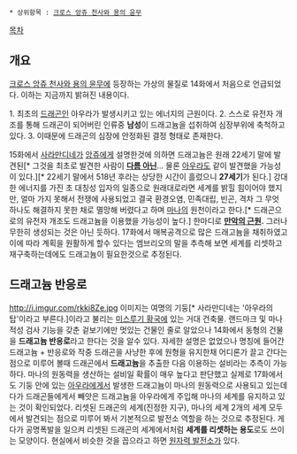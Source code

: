  * 상위항목 : [[크로스 앙쥬 천사와 용의 윤무]]

[[목차]]

== 개요 ==
[[크로스 앙쥬 천사와 용의 윤무]]에 등장하는 가상의 물질로 14화에서 처음으로 언급되었다. 이하는 지금까지 밝혀진 내용이다.

1. 최초의 [[드래곤(크로스 앙쥬 천사와 용의 윤무)|드래곤]]인 아우라가 발생시키고 있는 에너지의 근원이다.
2. 스스로 유전자 개조를 통해 드래곤이 되어버린 인류중 '''남성'''이 드래고늄을 섭취하여 심장부위에 축척하고 있다.
3. 이때문에 드래곤의 심장에 안정화된 결정 형태로 존재한다.

15화에서 [[사라만디네]]가 [[앙쥬]]에게 설명한것에 의하면 드래고늄은 원래 22세기 말에 발견된[* 그것을 최초로 발견한 사람이 '''[[엠브리오(크로스 앙쥬 천사와 용의 윤무)|다름 아닌]]'''... 물론 [[아우라(크로스 앙쥬 천사와 용의 윤무)|아우라]]도 같이 발견했을 가능성이 있다.][* 22세기 말에서 518년 후라는 상당한 시간이 흘렀으니 '''27세기'''가 된다.] 강대한 에너지를 가진 초 대칭성 입자의 일종으로 원래대로라면 세계를 밝힐 힘이어야 했지만, 얼마 가지 못해서 전쟁에 사용되었고 결국 환경오염, 민족대립, 빈곤, 격차 그 무엇 하나도 해결하지 못한 채로 멸망해 버렸다고 하며 [[마나(크로스 앙쥬 천사와 용의 윤무)|마나]]의 원천이라고 한다.[* 드래곤으로의 유전자 개조도 드래고늄을 이용했을 가능성이 높다.] 한마디로 '''[[만악의 근원]].''' 그러나 무한히 생성되는 것은 아닌 듯하다. 17화에서 매복공격으로 많은 드래고늄을 채취하였고 이에 따라 계획을 원활하게 할수 있다는 엠브리오의 말을 추측해 보면 세계를 리셋하고 재구축하는데에도 드래고늄이 필요한것으로 추정된다.

== 드래고늄 반응로 ==
http://i.imgur.com/rkki8Ze.jpg
이미지는 여명의 기둥[* 사라만디네는 '아우라의 탑'이라고 부른다.]이라고 불리는 [[미스루기 황국]]에 있는 거대 건축물. 랜드마크 및 마나 적성 검사 기능을 갖춘 겉보기에만 멋있는 건물인 줄로 알았으나 14화에서 동형의 건물을 '''드래고늄 반응로'''라고 한다는 것을 알수 있다. 자세한 설명은 없었으나 명칭에 들어간 드래고늄 + 반응로와 작중 드래곤을 사냥한 후에 원형을 유지한채 어디론가 끌고 간다는 점으로 미루어 볼때 드래곤에서 '''드래고늄'''을 추출한 다음 이용하는 설비라는 추측이 가능하다. 마나의 원동력을 생산하는 설비일 확률이 매우 높다고 판단했고 실제로 17화에서도 기둥 안에 있는 [[아우라(크로스 앙쥬 천사와 용의 윤무)|아우라]]에게서 발생한 드래고늄이 마나의 원동력으로 사용되고 있는데다가 드래곤들에게서 빼앗은 드래고늄을 아우라에게 주입해 마나의 세계를 유지하고 있는 것이 확인되었다. 리셋된 드래곤의 세계(진정한 지구), 마나의 세계 2개의 세계 모두에서 발견되는 점으로 미루어 봐서 기본적으로 발전소 역할을 하는 것으로 추정된다. 게다가 공명폭발을 일으켜 리셋된 드래곤의 세계에서처럼 '''세계를 리셋하는 용도'''로도 쓰이는 모양이다. 현실에서 비슷한 것을 꼽으라고 하면 [[원자력 발전소]]가 있다.
